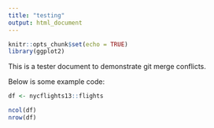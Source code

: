 ```yaml
---
title: "testing"
output: html_document
---
```


```r
knitr::opts_chunk$set(echo = TRUE)
library(ggplot2)
```

This is a tester document to demonstrate git merge conflicts. 

Below is some example code: 
```r
df <- nycflights13::flights

ncol(df)
nrow(df)
```

